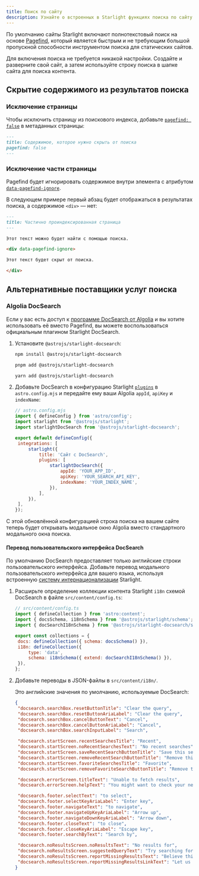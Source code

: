 ```yaml
---
title: Поиск по сайту
description: Узнайте о встроенных в Starlight функциях поиска по сайту и о том, как их настроить.
---
```



По умолчанию сайты Starlight включают полнотекстовый поиск на основе [Pagefind](https://pagefind.app/), который является быстрым и не требующим большой пропускной способности инструментом поиска для статических сайтов.

Для включения поиска не требуется никакой настройки. Создайте и разверните свой сайт, а затем используйте строку поиска в шапке сайта для поиска контента.

## Скрытие содержимого из результатов поиска

### Исключение страницы

Чтобы исключить страницу из поискового индекса, добавьте [`pagefind: false`](/ru/reference/frontmatter/#pagefind) в метаданных страницы:

```md title="src/content/docs/not-indexed.md" ins={3}
---
title: Содержимое, которое нужно скрыть от поиска
pagefind: false
---
```

### Исключение части страницы

Pagefind будет игнорировать содержимое внутри элемента с атрибутом [`data-pagefind-ignore`](https://pagefind.app/docs/indexing/#removing-individual-elements-from-the-index).

В следующем примере первый абзац будет отображаться в результатах поиска, а содержимое `<div>` — нет:

```md title="src/content/docs/partially-indexed.md" ins="data-pagefind-ignore"
---
title: Частично проиндексированная страница
---

Этот текст можно будет найти с помощью поиска.

<div data-pagefind-ignore>

Этот текст будет скрыт от поиска.

</div>
```

## Альтернативные поставщики услуг поиска

### Algolia DocSearch

Если у вас есть доступ к [программе DocSearch от Algolia](https://docsearch.algolia.com/) и вы хотите использовать её вместо Pagefind, вы можете воспользоваться официальным плагином Starlight DocSearch.

<Steps>

1. Установите `@astrojs/starlight-docsearch`:

   <Tabs>

   <TabItem label="npm">

   ```sh
   npm install @astrojs/starlight-docsearch
   ```

   </TabItem>

   <TabItem label="pnpm">

   ```sh
   pnpm add @astrojs/starlight-docsearch
   ```

   </TabItem>

   <TabItem label="Yarn">

   ```sh
   yarn add @astrojs/starlight-docsearch
   ```

   </TabItem>

   </Tabs>

2. Добавьте DocSearch в конфигурацию Starlight [`plugins`](/ru/reference/configuration/#plugins) в `astro.config.mjs` и передайте ему ваши Algolia `appId`, `apiKey` и `indexName`:

   ```js ins={4,10-16}
   // astro.config.mjs
   import { defineConfig } from 'astro/config';
   import starlight from '@astrojs/starlight';
   import starlightDocSearch from '@astrojs/starlight-docsearch';

   export default defineConfig({
   	integrations: [
   		starlight({
   			title: 'Сайт с DocSearch',
   			plugins: [
   				starlightDocSearch({
   					appId: 'YOUR_APP_ID',
   					apiKey: 'YOUR_SEARCH_API_KEY',
   					indexName: 'YOUR_INDEX_NAME',
   				}),
   			],
   		}),
   	],
   });
   ```

</Steps>

С этой обновлённой конфигурацией строка поиска на вашем сайте теперь будет открывать модальное окно Algolia вместо стандартного модального окна поиска.

#### Перевод пользовательского интерфейса DocSearch

По умолчанию DocSearch предоставляет только английские строки пользовательского интерфейса.
Добавьте перевод модального пользовательского интерфейса для вашего языка, используя встроенную [систему интернационализации](/ru/guides/i18n/#перевод-интерфейса-starlight) Starlight.

<Steps>

1. Расширьте определение коллекции контента Starlight `i18n` схемой DocSearch в файле `src/content/config.ts`:

   ```js ins={4} ins=/{ extend: .+ }/
   // src/content/config.ts
   import { defineCollection } from 'astro:content';
   import { docsSchema, i18nSchema } from '@astrojs/starlight/schema';
   import { docSearchI18nSchema } from '@astrojs/starlight-docsearch/schema';

   export const collections = {
   	docs: defineCollection({ schema: docsSchema() }),
   	i18n: defineCollection({
   		type: 'data',
   		schema: i18nSchema({ extend: docSearchI18nSchema() }),
   	}),
   };
   ```

2. Добавьте переводы в JSON-файлы в `src/content/i18n/`.

   Это английские значения по умолчанию, используемые DocSearch:

   ```json title="src/content/i18n/en.json"
   {
   	"docsearch.searchBox.resetButtonTitle": "Clear the query",
   	"docsearch.searchBox.resetButtonAriaLabel": "Clear the query",
   	"docsearch.searchBox.cancelButtonText": "Cancel",
   	"docsearch.searchBox.cancelButtonAriaLabel": "Cancel",
   	"docsearch.searchBox.searchInputLabel": "Search",

   	"docsearch.startScreen.recentSearchesTitle": "Recent",
   	"docsearch.startScreen.noRecentSearchesText": "No recent searches",
   	"docsearch.startScreen.saveRecentSearchButtonTitle": "Save this search",
   	"docsearch.startScreen.removeRecentSearchButtonTitle": "Remove this search from history",
   	"docsearch.startScreen.favoriteSearchesTitle": "Favorite",
   	"docsearch.startScreen.removeFavoriteSearchButtonTitle": "Remove this search from favorites",

   	"docsearch.errorScreen.titleText": "Unable to fetch results",
   	"docsearch.errorScreen.helpText": "You might want to check your network connection.",

   	"docsearch.footer.selectText": "to select",
   	"docsearch.footer.selectKeyAriaLabel": "Enter key",
   	"docsearch.footer.navigateText": "to navigate",
   	"docsearch.footer.navigateUpKeyAriaLabel": "Arrow up",
   	"docsearch.footer.navigateDownKeyAriaLabel": "Arrow down",
   	"docsearch.footer.closeText": "to close",
   	"docsearch.footer.closeKeyAriaLabel": "Escape key",
   	"docsearch.footer.searchByText": "Search by",

   	"docsearch.noResultsScreen.noResultsText": "No results for",
   	"docsearch.noResultsScreen.suggestedQueryText": "Try searching for",
   	"docsearch.noResultsScreen.reportMissingResultsText": "Believe this query should return results?",
   	"docsearch.noResultsScreen.reportMissingResultsLinkText": "Let us know."
   }
   ```

</Steps>
